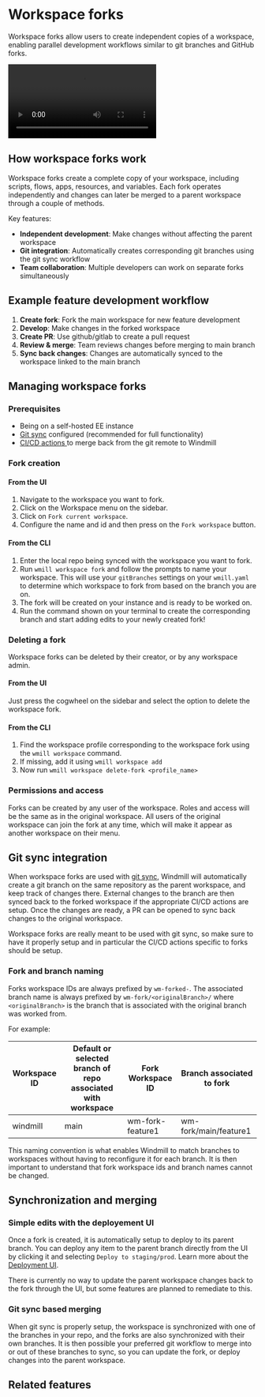 
# Workspace forks

Workspace forks allow users to create independent copies of a workspace, enabling parallel development workflows similar to git branches and GitHub forks.

<video
	className="border-2 rounded-lg object-cover w-full h-full dark:border-gray-800"
	autoPlay
	loop
	src="/videos/fork_workspace_demo.mp4"
/>

## How workspace forks work

Workspace forks create a complete copy of your workspace, including scripts, flows, apps, resources, and variables. Each fork operates independently and changes can later be merged to a parent workspace through a couple of methods.

Key features:
- **Independent development**: Make changes without affecting the parent workspace
- **Git integration**: Automatically creates corresponding git branches using the git sync workflow
- **Team collaboration**: Multiple developers can work on separate forks simultaneously

<!-- TODO: Add diagram showing fork relationship and git branch mapping -->

## Example feature development workflow

1. **Create fork**: Fork the main workspace for new feature development
2. **Develop**: Make changes in the forked workspace
3. **Create PR**: Use github/gitlab to create a pull request
4. **Review & merge**: Team reviews changes before merging to main branch
5. **Sync back changes**: Changes are automatically synced to the workspace linked to the main branch

## Managing workspace forks

### Prerequisites

- Being on a self-hosted EE instance
- [Git sync](../11_git_sync/index.mdx) configured (recommended for full functionality)
- [CI/CD actions ](../9_deploy_gh_gl/index.mdx#github-actions-setup) to merge back from the git remote to Windmill

### Fork creation

#### From the UI

1. Navigate to the workspace you want to fork.
2. Click on the Workspace menu on the sidebar.
3. Click on `Fork current workspace`.
4. Configure the name and id and then press on the `Fork workspace` button.

#### From the CLI

1. Enter the local repo being synced with the workspace you want to fork.
2. Run `wmill workspace fork` and follow the prompts to name your workspace. This will use your `gitBranches` settings on your `wmill.yaml` to determine which workspace to fork from based on the branch you are on.
3. The fork will be created on your instance and is ready to be worked on.
4. Run the command shown on your terminal to create the corresponding branch and start adding edits to your newly created fork!

<!-- TODO: Add step-by-step screenshots of the fork creation process -->

### Deleting a fork

Workspace forks can be deleted by their creator, or by any workspace admin.

#### From the UI

Just press the cogwheel on the sidebar and select the option to delete the workspace fork.

#### From the CLI

1. Find the workspace profile corresponding to the workspace fork using the `wmill workspace` command.
2. If missing, add it using `wmill workspace add`
3. Now run `wmill workspace delete-fork <profile_name>`

### Permissions and access

Forks can be created by any user of the workspace. Roles and access will be the same as in the original workspace. All users of the original workspace can join the fork at any time, which will make it appear as another workspace on their menu.

## Git sync integration

When workspace forks are used with [git sync](../11_git_sync/index.mdx), Windmill will automatically create a git branch on the same repository as
the parent workspace, and keep track of changes there. External changes to the branch are then synced back to the forked workspace if the appropriate
CI/CD actions are setup. Once the changes are ready, a PR can be opened to sync back changes to the original workspace.

Workspace forks are really meant to be used with git sync, so make sure to have it properly setup and in particular the CI/CD actions specific to forks should be setup.

### Fork and branch naming

Forks workspace IDs are always prefixed by `wm-forked-`. The associated branch name is always prefixed by `wm-fork/<originalBranch>/` where `<originalBranch>` is the branch that is associated with the original branch was worked from.

For example:

| Workspace ID | Default or selected branch of repo associated with workspace | Fork Workspace ID | Branch associated to fork |
|--------------|--------------------------------------------------------------|-------------------|---------------------------|
| windmill     | main                                                         | wm-fork-feature1  | wm-fork/main/feature1     |

This naming convention is what enables Windmill to match branches to workspaces without having to reconfigure it for each branch. It is then important to understand that fork workspace ids and branch names cannot be changed.


## Synchronization and merging

### Simple edits with the deployement UI

Once a fork is created, it is automatically setup to deploy to its parent branch. You can deploy any item to the parent branch directly from the UI by clicking it and selecting `Deploy to staging/prod`. Learn more about the [Deployment UI](../../core_concepts/12_staging_prod/index.md).

There is currently no way to update the parent workspace changes back to the fork through the UI, but some features are planned to remediate to this.

### Git sync based merging

When git sync is properly setup, the workspace is synchronized with one of the branches in your repo, and the forks are also synchronized with their own branches. It is then possible your preferred git workflow to merge into or out of these branches to sync, so you can update the fork, or deploy changes into the parent workspace.

## Related features

<div className="grid grid-cols-2 gap-6 mb-4">
	<DocCard
		title="Git sync"
		description="Connect a Windmill workspace to a Git repository to automatically commit and push scripts, flows and apps to the repository on each deploy."
		href="/docs/advanced/git_sync"
	/>
	<DocCard
		title="Version control"
		description="Manage changes to scripts workflows, apps and resources using commits & push on remote repositories."
		href="/docs/advanced/version_control"
	/>
</div>

<div className="grid grid-cols-2 gap-6 mb-4">
	<DocCard
		title="Deploy to prod"
		description="Deploy to prod using a staging workspace"
		href="/docs/advanced/deploy_to_prod"
	/>
	<DocCard
		title="Collaboration in Windmill"
		description="Collaboration in Windmill is simplified through various features and workflows."
		href="/docs/core_concepts/collaboration"
	/>
</div>

<!-- TODO: Add troubleshooting section -->
<!-- TODO: Add FAQ section -->
<!-- TODO: Add API reference for programmatic fork management -->
